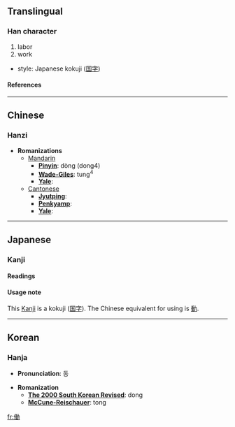 {{see|仂}}

==Translingual==
===Han character===
{{Han char|rad=人|as=11|sn=13|four=|canj=人竹土尸 (OHGS)}}
# labor
# work


*style: Japanese kokuji ([[国字]])
====References====
{{Han ref|kx=0116.041|dkj=01079|dj=0247.120|hdz=10211.091|uh=50CD|ud=20685}}
----

==Chinese==
===Hanzi===


* '''Romanizations'''
** [[Mandarin]]
*** '''[[Pinyin]]''': dòng (dong4)
*** '''[[Wade-Giles]]''': tung<sup>4</sup>
*** '''[[Yale]]''': 
**[[Cantonese]]
***'''[[Jyutping]]''':
***'''[[Penkyamp]]''': 
***'''[[Yale]]''': 


----
==Japanese==
===Kanji===
{{ja-kanji|grade=|rs=人11}}
====Readings====
{{ja-readings|on=[[どう]] (dō)|kun=[[はたらく]] (hataraku), [[はたらき]] (hataraki)}}

====Usage note====
This [[Kanji]] is a kokuji ([[国字]]). The Chinese equivalent for using is [[動]]. 
----
==Korean==
===Hanja===

* '''Pronunciation''': 동

* '''Romanization'''
** '''[[The 2000 South Korean Revised Romanization|The 2000 South Korean Revised]]''': dong
** '''[[McCune-Reischauer]]''': tong


[[fr:働]]